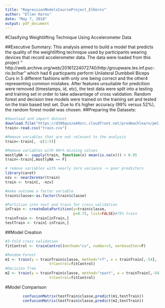 ```yaml
---
title: "RegressionModelsCourseProject_ElKerns"
author: "Ellen Kerns"
date: "May 7, 2018"
output: pdf_document
---
```


#Clasifying Weightlifting Technique Using Accelerometer Data

##Executive Summary:
This analysis aimed to build a model that predicts the quality of the weightlifting technique used by participants wearing devices that record accelerometer data. The data were loaded from this project " http://web.archive.org/web/20161224072740/http:/groupware.les.inf.puc-rio.br/har" which had 6 particpants perform  Unilateral Dumbbell Biceps Curs in 5 different fashions with only one being correct and the other4 representing common mistakes. After features unsuitable for predcition were removed (timestamps, id, etc), the test data were split into a testing and training set in order to take adavantage of cross validation. Random forest and decision tree models were trained on the training set and tested on the train based test set. Due to it's higher accuracy (99% versus 52%), the random forest model was chosen.
##Preparing the Datasets:
```r
#download and import dataset
download.file("https://d396qusza40orc.cloudfront.net/predmachlearn/pml-training.csv","train.csv")
train<-read.csv("train.csv")

#Remove variables that are not relevant to the analysis
train<-train[, -c(1:5)] 

#Remove variables with 90+% missing values
mostlyNA <- sapply(train, function(x) mean(is.na(x))) > 0.95
train<-train[,mostlyNA == F]

# remove variables with nearly zero variance -> poor predictors
library(caret)
nzv <- nearZeroVar(train)
train <- train[, -nzv]

#make outcome a factor variable
train$classe<-as.factor(train$classe)

#Partition into test and train for cross validation
inTrain <- createDataPartition(y=train$classe,
                               p=0.75, list=FALSE)#75% train
trainTrain <- train[inTrain,]
testTrain <- train[-inTrain,]
```

##Model Creation
```r

#3-fold cross validation
fitControl <- trainControl(method="cv", number=3, verboseIter=F)

#Random Forest
m1 <- train(y = trainTrain$classe, method="rf", x = trainTrain[,-54],
                    trControl=fitControl)
#Decision Tree
m2 <- train(y = trainTrain$classe, method="rpart", x = trainTrain[,-54],
                    trControl=fitControl)
```

#Model Comparison
```r
        confusionMatrix(testTrain$classe,predict(m1,testTrain))
        confusionMatrix(testTrain$classe,predict(m2,testTrain))
```
